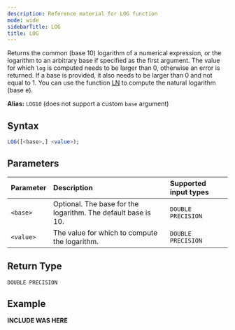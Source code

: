 ```yaml
---
description: Reference material for LOG function
mode: wide
sidebarTitle: LOG
title: LOG
---
```



Returns the common (base 10) logarithm of a numerical expression, or the logarithm to an arbitrary base if specified as the first argument.
The value for which `log` is computed needs to be larger than 0, otherwise an error is returned.
If a base is provided, it also needs to be larger than 0 and not equal to 1.
You can use the function [LN](/functions-reference/numeric/ln) to compute the natural logarithm (base e).

**Alias:** `LOG10` (does not support a custom `base` argument)

## Syntax


```sql
LOG([<base>,] <value>);
```
## Parameters 


| Parameter   | Description                                                                                                         | Supported input types |
| :----------- | :------------------------------------------------------------------------------------------------------------------- |:--------------------|
| `<base>`    | Optional. The base for the logarithm. The default base is 10.                                                       |  `DOUBLE PRECISION`
| `<value>` | The value for which to compute the logarithm. | `DOUBLE PRECISION` |

## Return Type
`DOUBLE PRECISION`

## Example


**INCLUDE WAS HERE**

